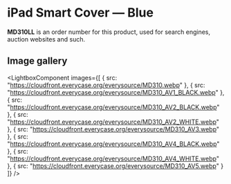
# iPad Smart Cover — Blue

<Callout type='info' emoji='👉🏻'>**MD310LL** is an order number for this product, used for search engines, auction websites and such.</Callout>

## Image gallery

<LightboxComponent
    images={[
      {
        src: "https://cloudfront.everycase.org/everysource/MD310.webp"
      },
      {
        src: "https://cloudfront.everycase.org/everysource/MD310_AV1_BLACK.webp"
      },
      {
        src: "https://cloudfront.everycase.org/everysource/MD310_AV2_BLACK.webp"
      },
      {
        src: "https://cloudfront.everycase.org/everysource/MD310_AV2_WHITE.webp"
      },
      {
        src: "https://cloudfront.everycase.org/everysource/MD310_AV3.webp"
      },
      {
        src: "https://cloudfront.everycase.org/everysource/MD310_AV4_BLACK.webp"
      },
      {
        src: "https://cloudfront.everycase.org/everysource/MD310_AV4_WHITE.webp"
      },
      {
        src: "https://cloudfront.everycase.org/everysource/MD310_AV5.webp"
      }
    ]}
  />
